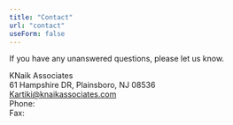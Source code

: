 ```yaml
---
title: "Contact"
url: "contact"
useForm: false
---
```



If you have any unanswered questions, please let us know.

KNaik Associates  
61 Hampshire DR, Plainsboro, NJ 08536  
[Kartiki@knaikassociates.com](mailto:Kartiki@knaikassociates.com)  
Phone: <CallLink />  
Fax:
